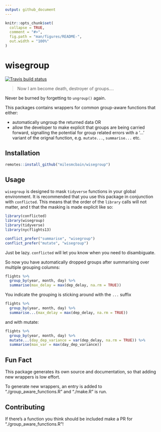 ```yaml
---
output: github_document
---
```


<!-- README.md is generated from README.Rmd. Please edit that file -->

```r
knitr::opts_chunk$set(
  collapse = TRUE,
  comment = "#>",
  fig.path = "man/figures/README-",
  out.width = "100%"
)
```

# wisegroup

<!-- badges: start -->
[![Travis build status](https://travis-ci.org/milesmcbain/wisegroup.svg?branch=master)](https://travis-ci.org/milesmcbain/wisegroup)
<!-- badges: end -->


> Now I am become death, destroyer of groups....

Never be burned by forgetting to `ungroup()` again.

This packages contains wrappers for common group-aware functions that either:

  * automatically ungroup the returned data OR
  * allow the developer to make explicit that groups are being carried forward, signalling the potential for group related errors with a '...' variant of the orignal function, e.g. `mutate...`, `summarise...` etc.

## Installation

```r
remotes::install_github("milesmcbain/wisegroup")
```

## Usage

`wisegroup` is designed to mask `tidyverse` functions in your global
environment. It is recommended that you use this package in conjunction with
`conflicted`. This means that the order of the `library` calls will not matter,
and t that the masking is made explicit like so:


```r

library(conflicted)
library(wisegroup)
library(tidyverse)
library(nycflights13)

conflict_prefer("summarise", "wisegroup")
conflict_prefer("mutate", "wisegroup")

```

Just be lazy. `conflicted` will let you know when you need to disambiguate.

So now you have automatically dropped groups after summarising over
multiple grouping columns:

```r
flights %>%
  group_by(year, month, day) %>%
  summarise(max_delay = max(dep_delay, na.rm = TRUE))
```

You indicate the grouping is sticking around with the `...` suffix

```r

flights %>%
  group_by(year, month, day) %>%
  summarise...(max_delay = max(dep_delay, na.rm = TRUE))
```

and with mutate:

```r
flights %>%
  group_by(year, month, day) %>%
  mutate...(day_dep_variance = var(dep_delay, na.rm = TRUE)) %>%
  summarise(max_var = max(day_dep_variance))

```
## Fun Fact

This package generates its own source and documentation, so that adding new
wrappers is low effort. 

To generate new wrappers, an entry is added to
"./group_aware_functions.R" and "./make.R" is run.

## Contributing

If there's a function you think should be included make a PR for "./group_aware_functions.R"!
